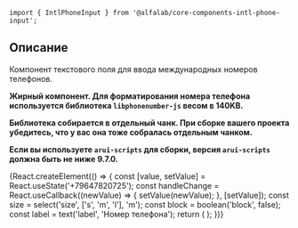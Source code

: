 

<Meta title='Компоненты' component={IntlPhoneInput} />

<Title>
    IntlPhoneInput ({name}@{version})
</Title>

```tsx
import { IntlPhoneInput } from '@alfalab/core-components-intl-phone-input';
```

## Описание

Компонент текстового поля для ввода международных номеров телефонов.

**Жирный компонент. Для форматирования номера телефона используется библиотека `libphonenumber-js` весом в 140KB.**

**Библиотека собирается в отдельный чанк. При сборке вашего проекта убедитесь, что у вас она тоже собралась отдельным чанком.**

**Если вы используете `arui-scripts` для сборки, версия `arui-scripts` должна быть не ниже 9.7.0.**

<Story name='IntlPhoneInput'>
    {React.createElement(() => {
            const [value, setValue] = React.useState('+79647820725');
            const handleChange = React.useCallback((newValue) => {
                setValue(newValue);
            }, [setValue]);
            const size = select('size', ['s', 'm', 'l'], 'm');
            const block = boolean('block', false);
            const label = text('label', 'Номер телефона');
            return (
                <IntlPhoneInput
                    value={value}
                    onChange={handleChange}
                    size={size}
                    block={block}
                    label={label}
                />
            );
        })}
</Story>

<Props of={IntlPhoneInput} />
